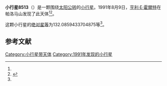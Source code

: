 {{Infobox planet
| bgcolour = #FFFFC0
| name = 8513
| symbol = 
| image = 
| caption = 
| discovery = yes
| discovery_ref = 
| discoverer = [[亨利·E·霍爾特|亨利·E·霍爾特]]
| discovery_site = [[帕洛马山|帕洛马山]] 
| discovered = 1991年8月9日
| designations = yes
| mp_name = 
| named_after = 
| alt_names = 1991 PK11/ 1973 UY2
| mp_category = [[主带小行星|主带小行星]]
| orbit_ref = <ref name="a">[http://ssd.jpl.nasa.gov/sbdb.cgi?sstr=8513 8513] {{Wayback|url=http://ssd.jpl.nasa.gov/sbdb.cgi?sstr=8513 |date=20210827034448 }}，小行星數據庫瀏覽器（JPL Small-Body Database Browser）－[[美国国家航空航天局|美国国家航空航天局]]喷气推进实验室</ref>
| epoch = 2456400.5 (2013年4月18日更新)
| aphelion = {{convert|3.228052121909522|AU|km|3|abbr=on|lk=out}}
| perihelion = {{convert|2.265357795125142|AU|km|3|abbr=on}}
| semimajor = {{convert|2.746704958517332|AU|km|3|abbr=on}}
| eccentricity = 0.175245311
| period = 1662.709753 [[日|日]]<br />4.55[[儒略年|儒略年]]
| avg_speed = 
| inclination = 6.833787013546229
| asc_node = 313.3313224832307
| mean_anomaly = 
| arg_peri = 132.0859433704875
| satellites = 
| physical_characteristics = yes
| dimensions = 
| mass = 
| density = 
| surface_grav = 
| escape_velocity = 
| sidereal_day = 
| axial_tilt = 
| pole_ecliptic_lat = 
| pole_ecliptic_lon = 
| albedo = 
| temperatures= 
| temp_name1 = 
| mean_temp_1 = 
| max_temp_1 = 
| temp_name2 = 
| max_temp_2 = 
| spectral_type = 
| abs_magnitude = 132.0859433704875
}}

'''小行星8513'''（{{lang-en|8513}}）是一颗围绕[[太阳|太阳]][[公转|公转]]的[[小行星|小行星]]。1991年8月9日，[[亨利·E·霍爾特|亨利·E·霍爾特]]在帕洛马山发现了此天体<ref name="a" /><ref>{{cite news|title=小行星列表|url=http://cfa-www.harvard.edu/iau/lists/NumberedMPs.txt|accessdate=2013-07-08|newspaper=哈佛大学|archive-date=2008-05-17|archive-url=https://web.archive.org/web/20080517010638/http://cfa-www.harvard.edu/iau/lists/NumberedMPs.txt|dead-url=no}}</ref>。

这颗小行星的[[绝对星等|绝对星等]]为132.0859433704875等<ref name="a" />。

==参考文献==
{{reflist}}
{{Minor Planet Number|[[小行星8512|小行星8512]]|[[小行星8514|小行星8514]]}}

{{小天体}}

[[Category:小行星带天体|Category:小行星带天体]]
[[Category:1991年发现的小行星|Category:1991年发现的小行星]]

{{asteroid-stub}}